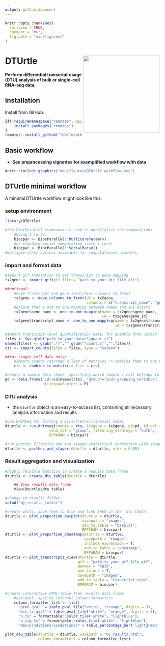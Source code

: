 ```yaml
---
output: github_document
---
```


```r
knitr::opts_chunk$set(
  collapse = TRUE,
  comment = "#>",
  fig.path = "man/figures/"
)
```

# DTUrtle <img src="man/figures/logo.svg" align="right" alt="" width="250"/>

**Perform differential transcript usage (DTU) analysis of bulk or single-cell RNA-seq data.**

## Installation

Install from GitHub:

```r
if(!requireNamespace("remotes", quietly = T)){
    install.packages("remotes")
}
remotes::install_github("TobiTekath/DTUrtle")
```

## Basic workflow

- **See preprocessing vignettes for exemplified workflow with data**

```r
knitr::include_graphics("man/figures/DTUrtle_workflow.svg")
```


## DTUrtle minimal workflow

A minimal DTUrtle workflow might look like this:


### setup environment

```r
library(DTUrtle)

#the BiocParallel framework is used to parallelize the computations.
    #Using 4 cores:
    biocpar <- BiocParallel::MulticoreParam(4)
    #or standard serial computation (only 1 core)
    biocpar <- BiocParallel::SerialParam()
#multiple other options available for computational clusters.
```

### import and format data

```r
#import gtf Annotation to get transcript to gene mapping
tx2gene <- import_gtf(gtf_file = "path_to_your_gtf_file.gtf")

##optional:
    #move transcript and gene identifier columns to front
    tx2gene <- move_columns_to_front(df = tx2gene, 
                                     columns = c("transcript_name", "gene_name"))
    #ensure that a one to one mapping between names and IDs exists
    tx2gene$gene_name <- one_to_one_mapping(name = tx2gene$gene_name, 
                                            id = tx2gene$gene_id)
    tx2gene$transcript_name <- one_to_one_mapping(name = tx2gene$transcript_name, 
                                                  id = tx2gene$transcript_id)

#import transcript-level quantification data, for example from Salmon
files <- Sys.glob("path_to_your_data/*/quant.sf")
names(files) <- gsub(".*/","",gsub("/quant.sf","",files))
cts <- import_counts(files = files, type = "Salmon")

##for single-cell data only:
    #import_counts returned a list of matrices -> combine them to one matrix
    cts <- combine_to_matrix(tx_list = cts)

#create a sample data sheet, specifying which sample / cell belongs to which group
pd <- data.frame("id"=colnames(cts), "group"="your_grouping_variable", 
                 stringsAsFactors = F)
```

### DTU analysis

- the `dturtle` object is an easy-to-access list, containing all necessary analysis information and results 

```r
#use DRIMSeq for fitting a Dirichlet-multinomial model
dturtle <- run_drimseq(counts = cts, tx2gene = tx2gene, pd=pd, id_col = "id",
                    cond_col = "group", filtering_strategy = "bulk", 
                    BPPARAM = biocpar)

#run posthoc filtering and two-staged statistical correction with stageR
dturtle <- posthoc_and_stager(dturtle = dturtle, ofdr = 0.05)

```


### Result aggregation and visualization

```r
#highly felxible function to create a results data frame
dturtle <- create_dtu_table(dturtle = dturtle)

    ## View results data frame
    View(dturtle$dtu_table)

#change to results folder
setwd("my_results_folder")    

#create plots, save them to disk and link them in the `dtu_table`.
dturtle <- plot_proportion_barplot(dturtle = dturtle, 
                                   savepath = "images", 
                                   add_to_table = "barplot",
                                   BPPARAM = biocpar)
dturtle <- plot_proportion_pheatmap(dturtle = dturtle, 
                                    savepath = "images", 
                                    include_expression = T,
                                    add_to_table = "pheatmap",
                                    BPPARAM = biocpar)
dturtle <- plot_transcripts_view(dturtle = dturtle, 
                                 gtf = "path_to_your_gtf_file.gtf", 
                                 genome = 'hg38', 
                                 one_to_one = T,
                                 savepath = "images", 
                                 add_to_table = "transcript_view",
                                 BPPARAM = biocpar)

#create interactive HTML-table from results data frame
    #optional: specify colorful column formatters
    column_formatter_list <- list(
      "gene_qval" = table_pval_tile("white", "orange", digits = 3),
      "min_tx_qval" = table_pval_tile("white", "orange", digits = 3),
      "n_tx" = formattable::color_tile('white', "lightblue"),
      "n_sig_tx" = formattable::color_tile('white', "lightblue"),
      "max(Condition1-Condition2)" = table_percentage_bar('lightgreen', "#FF9999", digits=2))

plot_dtu_table(dturtle = dturtle, savepath = "my_results.html", 
               column_formatters = column_formatter_list)
```
